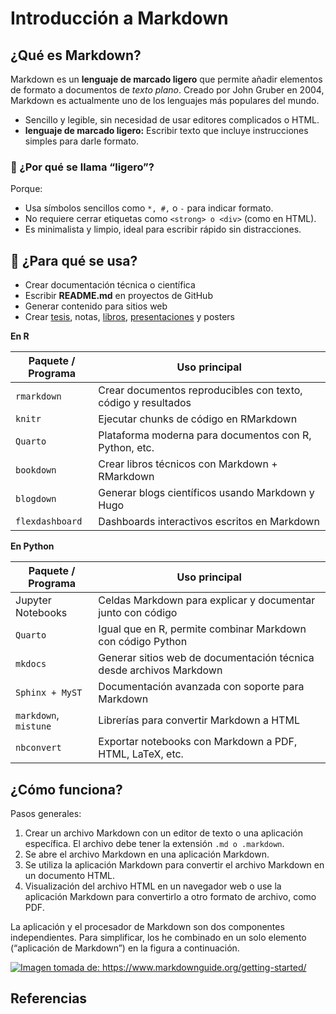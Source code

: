 # Introducción a Markdown

## ¿Qué es Markdown?

Markdown es un **lenguaje de marcado ligero** que permite añadir elementos de formato a documentos de *texto plano*. Creado por John Gruber en 2004, Markdown es actualmente uno de los lenguajes más populares del mundo.

-   Sencillo y legible, sin necesidad de usar editores complicados o HTML.
-   **lenguaje de marcado ligero:** Escribir texto que incluye instrucciones simples para darle formato.

### 🧩 ¿Por qué se llama “ligero”?

Porque:

-   Usa símbolos sencillos como `*, #,` o `-` para indicar formato.
-   No requiere cerrar etiquetas como `<strong> o <div>` (como en HTML).
-   Es minimalista y limpio, ideal para escribir rápido sin distracciones.

## 🧠 ¿Para qué se usa?

-   Crear documentación técnica o científica
-   Escribir **README.md** en proyectos de GitHub
-   Generar contenido para sitios web
-   Crear [tesis](https://quarto.org/docs/get-started/hello/rstudio.html), notas, [libros](https://bookdown.org/yihui/rmarkdown-cookbook/), [presentaciones](https://bookdown.org/yihui/rmarkdown/xaringan.html) y posters

**En R**

| Paquete / Programa | Uso principal |
|-------------------|-----------------------------------------------------|
| `rmarkdown` | Crear documentos reproducibles con texto, código y resultados |
| `knitr` | Ejecutar chunks de código en RMarkdown |
| `Quarto` | Plataforma moderna para documentos con R, Python, etc. |
| `bookdown` | Crear libros técnicos con Markdown + RMarkdown |
| `blogdown` | Generar blogs científicos usando Markdown y Hugo |
| `flexdashboard` | Dashboards interactivos escritos en Markdown |

**En Python**

| Paquete / Programa | Uso principal |
|-------------------|-----------------------------------------------------|
| Jupyter Notebooks | Celdas Markdown para explicar y documentar junto con código |
| `Quarto` | Igual que en R, permite combinar Markdown con código Python |
| `mkdocs` | Generar sitios web de documentación técnica desde archivos Markdown |
| `Sphinx + MyST` | Documentación avanzada con soporte para Markdown |
| `markdown`, `mistune` | Librerías para convertir Markdown a HTML |
| `nbconvert` | Exportar notebooks con Markdown a PDF, HTML, LaTeX, etc. |

## ¿Cómo funciona?

Pasos generales:

1.  Crear un archivo Markdown con un editor de texto o una aplicación específica. El archivo debe tener la extensión `.md o .markdown`.
2.  Se abre el archivo Markdown en una aplicación Markdown.
3.  Se utiliza la aplicación Markdown para convertir el archivo Markdown en un documento HTML.
4.  Visualización del archivo HTML en un navegador web o use la aplicación Markdown para convertirlo a otro formato de archivo, como PDF.

::: callout-note
La aplicación y el procesador de Markdown son dos componentes independientes. Para simplificar, los he combinado en un solo elemento ("aplicación de Markdown") en la figura a continuación.
:::

[![Imagen tomada de: https://www.markdownguide.org/getting-started/](reproducible/figures/markdown-flowchart.png)](https://www.markdownguide.org/getting-started/)

## Referencias
